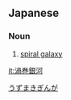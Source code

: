 ==Japanese==
{{ja-kanjitab}}

===Noun===
{{ja-noun|うずまき ぎんが}}

# {{lb|ja|astronomy}} [[spiral galaxy]]

[[Category:ja:Astronomy|うずまきぎんが]]

[[it:渦巻銀河]]